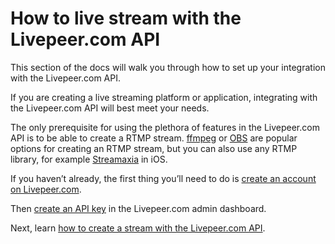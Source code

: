 
<DocsLayout>

# How to live stream with the Livepeer.com API

This section of the docs will walk you through how to set up your integration with the Livepeer.com API.

If you are creating a live streaming platform or application, integrating with the Livepeer.com API will best meet your needs. 

The only prerequisite for using the plethora of features in the Livepeer.com API is to be able to create a RTMP stream. [ffmpeg](https://ffmpeg.org/) or [OBS](https://obsproject.com/) are popular options for creating an RTMP stream, but you can also use any RTMP library, for example [Streamaxia](https://www.streamaxia.com/) in iOS.

If you haven’t already, the first thing you’ll need to do is [create an account on Livepeer.com](/docs/guides/account/create-an-account).

Then [create an API key](/docs/guides/api-keys/create-an-api-key) in the Livepeer.com admin dashboard.

Next, learn [how to create a stream with the Livepeer.com API](/docs/guides/api/create-a-stream).


</DocsLayout>

